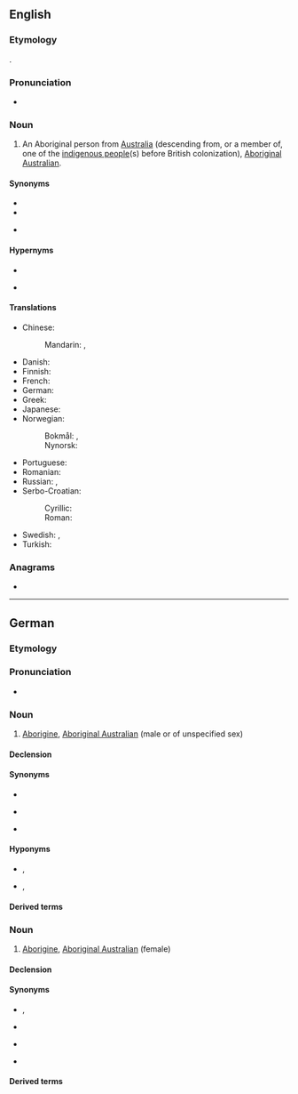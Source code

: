 {{also|aborigine|aborígine|ab origine}}
==English==

===Etymology===
{{back-form|en|Aborigines}}.

===Pronunciation===
* {{a|US}} {{IPA|en|/ˌæb.əˈɹɪdʒ.ə.ni/|/ˌæb.əˈɹɪdʒ.ɪ.ni/}}

===Noun===
{{en-noun}}

# An Aboriginal person from [[Australia]] (descending from, or a member of, one of the [[indigenous people]](s) before British colonization), [[Aboriginal Australian]].

====Synonyms====
* {{l|en|Aboriginal}}
* {{l|en|Aboriginal people}}
* {{l|en|Aboriginal Australian}} {{q|neutral term}}

====Hypernyms====
* {{l|en|Australoid}}
* {{l|en|Indigenous Australian}} {{q|person of the Aboriginal and [[Torres Strait Islander]] people of Australia}}

====Translations====
{{trans-top|Aboriginal person from Australia, Aboriginal Australian}}
* Chinese:
*: Mandarin: {{t+|cmn|澳洲原住民|tr=Àozhōu yuánzhùmín|sc=Hani}}, {{t+|cmn|原住民|tr=yuánzhùmín|sc=Hani}}
* Danish: {{t+|da|aboriginer|c}}
* Finnish: {{t+|fi|aborigine}}
* French: {{t+|fr|Aborigène|m|f}}
* German: {{t+|de|Aborigine|m|f}}
* Greek: {{t|el|Αβορίγινας|m}}
* Japanese: {{t|ja|アボリジニ|tr=aborijini|sc=Jpan}}
* Norwegian:
*: Bokmål: {{t+|no|aborigin|m}}, {{t|nb|aboriginer|m}}
*: Nynorsk: {{t+|no|aborigin|m}}
{{trans-mid}}
* Portuguese: {{t+|pt|aborígine|m|f}}
* Romanian: {{t+|ro|aborigen|m}}
* Russian: {{t+|ru|абориге́н|m}}, {{t+|ru|абориге́нка|f}}
* Serbo-Croatian:
*: Cyrillic: {{t|sh|Абориџин|m|sc=Cyrl}}
*: Roman: {{t|sh|Aboridžin|m}}
* Swedish: {{t+|sv|aborigin|c}}, {{t+|sv|aboriginer|c}}
* Turkish: {{t+|tr|Aborjin}}
{{trans-bottom}}

===Anagrams===
* {{anagrams|en|a=abegiinor|baignoire}}

----

==German==
{{wikipedia|lang=de|Aborigines}}

===Etymology===
{{der|de|en|Aborigine}}

===Pronunciation===
* {{audio|de|De-Aborigine.ogg|Audio}}

===Noun===
{{de-noun|m||Aborigines|f=Aborigine}}

# [[#English|Aborigine]], [[Aboriginal Australian]] (male or of unspecified sex)

====Declension====
{{de-decl-noun-m|s|s}}

====Synonyms====
* {{l|de|australischer Ureinwohner}}
* {{l|de|Australneger}} {{q|historic term, now racist}}
* {{l|de|Ureinwohner Australiens}}

====Hyponyms====
* {{l|de|Aboriginemann}}, {{l|de|Aborigine-Mann}}
* {{l|de|Aboriginefrau}}, {{l|de||Aborigine-Frau}}

====Derived terms====
{{der3|de
|Aborigine-Eltern
|Aborigine-Englisch
|[[Aboriginefamilie]], [[Aborigine-Familie]]
|[[Aboriginefrau]], [[Aborigine-Frau]]
|Aborigine-Junge
|[[Aboriginekind]], [[Aborigine-Kind]]
|Aborigine-Kunst
|Aborigine-Künstler
|[[Aborigine-Künstlerin]] (could also be: {{af|de|Aborigine-Künstler|-in|nocat=1}})
|Aborigine-Kunstwerk
|Aborigine-Leben
|Aborigine-Literatur
|Aborigine-Mädchen
|[[Aboriginemann]], [[Aborigine-Mann]]
|Aboriginename
|[[Aboriginevolk]], [[Aborigine-Volk]]
|Halbblut-Aborigine
|Vollblut-Aborigine
}}

===Noun===
{{de-noun|f||Aborigines|m=Aborigine}}

# [[#English|Aborigine]], [[Aboriginal Australian]] (female)

====Declension====
{{de-decl-noun-f||pl=Aborigines}}

====Synonyms====
* {{l|de|Aboriginefrau}}, {{l|de|Aborigine-Frau}}
* {{l|de|australische Ureinwohnerin}}
* {{l|de|Australnegerin}} {{q|historic term, now racist}}
* {{l|de|Ureinwohnerin Australiens}}

====Derived terms====
{{der3|de
|Halbblut-Aborigine
|Vollblut-Aborigine
}}

{{C|de|Demonyms}}
